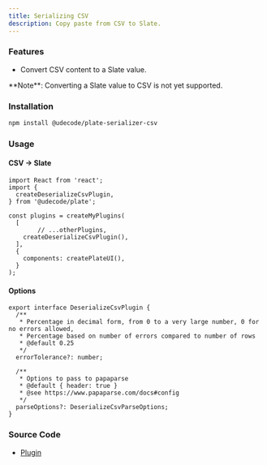 ```yaml
---
title: Serializing CSV
description: Copy paste from CSV to Slate.
---
```


<ComponentExample src="/src/components/examples/PlaygroundDemo.tsx">
  <PlaygroundDemo id="deserializecsv" />
</ComponentExample>

### Features

- Convert CSV content to a Slate value. 

<Callout className="my-4">
**Note**: Converting a Slate value to CSV is not yet supported.
</Callout>

### Installation

```bash
npm install @udecode/plate-serializer-csv
```

### Usage

#### CSV -> Slate

```tsx
import React from 'react';
import {
  createDeserializeCsvPlugin,
} from '@udecode/plate';

const plugins = createMyPlugins(
  [
		// ...otherPlugins,
    createDeserializeCsvPlugin(),
  ],
  {
    components: createPlateUI(),
  }
);
```

#### Options

```tsx
export interface DeserializeCsvPlugin {
  /**
   * Percentage in decimal form, from 0 to a very large number, 0 for no errors allowed,
   * Percentage based on number of errors compared to number of rows
   * @default 0.25
   */
  errorTolerance?: number;

  /**
   * Options to pass to papaparse
   * @default { header: true }
   * @see https://www.papaparse.com/docs#config
   */
  parseOptions?: DeserializeCsvParseOptions;
}
```

### Source Code

- [Plugin](https://github.com/udecode/plate/blob/main/packages/serializers/csv/src/deserializer/createDeserializeCsvPlugin.ts)